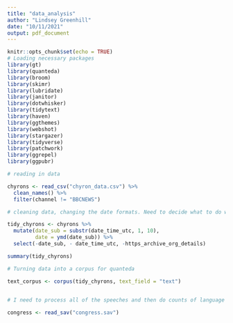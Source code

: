 ```yaml
---
title: "data_analysis"
author: "Lindsey Greenhill"
date: "10/11/2021"
output: pdf_document
---
```

```r
knitr::opts_chunk$set(echo = TRUE)
# Loading necessary packages
library(gt)
library(quanteda)
library(broom)
library(skimr)
library(lubridate)
library(janitor)
library(dotwhisker)
library(tidytext)
library(haven)
library(ggthemes)
library(webshot)
library(stargazer)
library(tidyverse)
library(patchwork)
library(ggrepel)
library(ggpubr)
```

```r

# reading in data

chyrons <- read_csv("chyron_data.csv") %>%
  clean_names() %>%
  filter(channel != "BBCNEWS")

# cleaning data, changing the date formats. Need to decide what to do with the duration thing

tidy_chyrons <- chyrons %>%
  mutate(date_sub = substr(date_time_utc, 1, 10),
         date = ymd(date_sub)) %>%
  select(-date_sub, - date_time_utc, -https_archive_org_details)

summary(tidy_chyrons)

# Turning data into a corpus for quanteda

text_corpus <- corpus(tidy_chyrons, text_field = "text")
  
```



```r

# I need to process all of the speeches and then do counts of language by party

congress <- read_sav("congress.sav")
```




